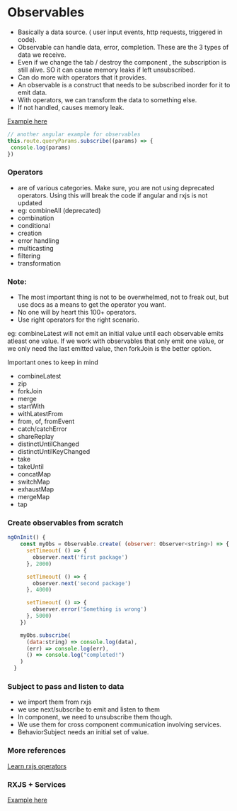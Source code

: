 # Observables

- Basically a data source. ( user input events, http requests, triggered in code). 
- Observable can handle data, error, completion. These are the 3 types of data we receive.
- Even if we change the tab / destroy the component , the subscription is still alive. SO it can cause memory leaks if left unsubscribed.
- Can do more with operators that it provides.
- An observable is a construct that needs to be subscribed inorder for it to emit data.
- With operators, we can transform the data to something else. 
- If not handled, causes memory leak. 

[Example here](https://stackblitz.com/edit/angular-ivy-qhmk7k?file=src%2Fapp%2Fapp.module.ts)

```js 
// another angular example for observables
this.route.queryParams.subscribe((params) => {
 console.log(params)
})
```

### Operators 

- are of various categories. Make sure, you are not using deprecated operators. Using this will break the code if angular and rxjs is not updated 
- eg: combineAll (deprecated)
- combination
- conditional
- creation
- error handling 
- multicasting
- filtering 
- transformation

### Note:

- The most important thing is not to be overwhelmed, not to freak out, but use docs as a means to get the operator you want.
- No one will by heart this 100+ operators.
- Use right operators for the right scenario.

eg: combineLatest will not emit an initial value until each observable emits atleast one value.
If we work with observables that only emit one value, or we only need the last emitted value, then forkJoin is the better option.

Important ones to keep in mind

- combineLatest
- zip 
- forkJoin 
- merge 
- startWith 
- withLatestFrom 
- from, of, fromEvent 
- catch/catchError
- shareReplay  
- distinctUntilChanged 
- distinctUntilKeyChanged 
- take
- takeUntil 
- concatMap
- switchMap
- exhaustMap 
- mergeMap
- tap

### Create observables from scratch 

```js 
ngOnInit() {
    const myObs = Observable.create( (observer: Observer<string>) => {
      setTimeout( () => {
        observer.next('first package')
      }, 2000)

      setTimeout( () => {
        observer.next('second package')
      }, 4000)

      setTimeout( () => {
        observer.error('Something is wrong')
      }, 5000)
    })

    myObs.subscribe(
      (data:string) => console.log(data),
      (err) => console.log(err),
      () => console.log("completed!")
    )
  }

```

### Subject to pass and listen to data 

- we import them from rxjs
- we use next/subscribe to emit and listen to them 
- In component, we need to unsubscribe them though.
- We use them for cross component communication involving services.
- BehaviorSubject needs an initial set of value.

### More references
[Learn rxjs operators](https://www.learnrxjs.io/learn-rxjs/operators)

### RXJS + Services

[Example here](https://stackblitz.com/edit/angular-ivy-yd24zc?file=src%2Fapp%2Fuser.service.ts)

